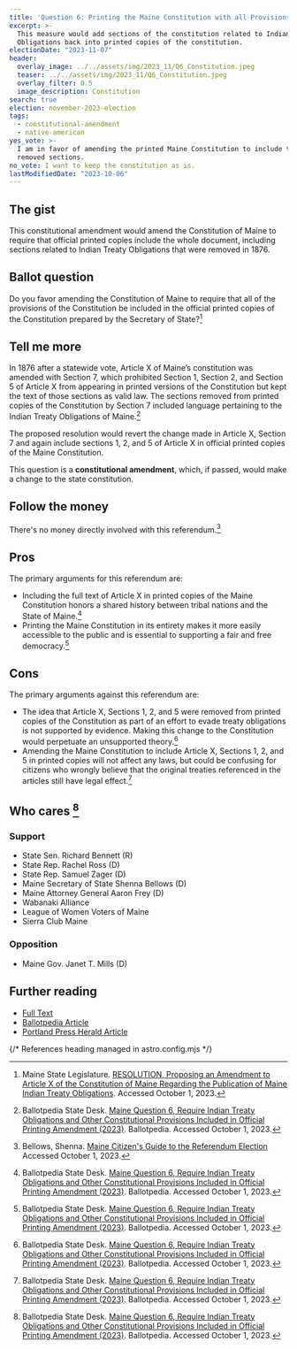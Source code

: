 ```yaml
---
title: 'Question 6: Printing the Maine Constitution with all Provisions'
excerpt: >-
  This measure would add sections of the constitution related to Indian Treaty
  Obligations back into printed copies of the constitution.
electionDate: "2023-11-07"
header:
  overlay_image: ../../assets/img/2023_11/Q6_Constitution.jpeg
  teaser: ../../assets/img/2023_11/Q6_Constitution.jpeg
  overlay_filter: 0.5
  image_description: Constitution
search: true
election: november-2023-election
tags:
  - constitutional-amendment
  - native-american
yes_vote: >-
  I am in favor of amending the printed Maine Constitution to include the
  removed sections.
no_vote: I want to keep the constitution as is.
lastModifiedDate: "2023-10-06"
---
```


## The gist

This constitutional amendment would amend the Constitution of Maine to require that official printed copies include the whole document, including sections related to Indian Treaty Obligations that were removed in 1876.

## Ballot question

Do you favor amending the Constitution of Maine to require that all of the provisions of the Constitution be included in the official printed copies of the Constitution prepared by the Secretary of State?[^1]

<YesNoTable yesContent={frontmatter.yes_vote} noContent={frontmatter.no_vote} />

## Tell me more

In 1876 after a statewide vote, Article X of Maine’s constitution was amended with Section 7, which prohibited Section 1, Section 2, and Section 5 of Article X from appearing in printed versions of the Constitution but kept the text of those sections as valid law. The sections removed from printed copies of the Constitution by Section 7 included language pertaining to the Indian Treaty Obligations of Maine.[^2]

The proposed resolution would revert the change made in Article X, Section 7 and again include sections 1, 2, and 5 of Article X in official printed copies of the Maine Constitution.

This question is a **constitutional amendment**, which, if passed, would make a change to the state constitution.

## Follow the money

There's no money directly involved with this referendum.[^3]

## Pros

The primary arguments for this referendum are:

- Including the full text of Article X in printed copies of the Maine Constitution honors a shared history between tribal nations and the State of Maine.[^2]
- Printing the Maine Constitution in its entirety makes it more easily accessible to the public and is essential to supporting a fair and free democracy.[^2]

## Cons

The primary arguments against this referendum are:

- The idea that Article X, Sections 1, 2, and 5 were removed from printed copies of the Constitution as part of an effort to evade treaty obligations is not supported by evidence. Making this change to the Constitution would perpetuate an unsupported theory.[^2]
- Amending the Maine Constitution to include Article X, Sections 1, 2, and 5 in printed copies will not affect any laws, but could be confusing for citizens who wrongly believe that the original treaties referenced in the articles still have legal effect.[^2]

## Who cares [^2]

### Support

- State Sen. Richard Bennett (R)
- State Rep. Rachel Ross (D)
- State Rep. Samuel Zager (D)
- Maine Secretary of State Shenna Bellows (D)
- Maine Attorney General Aaron Frey (D)
- Wabanaki Alliance
- League of Women Voters of Maine
- Sierra Club Maine

### Opposition

- Maine Gov. Janet T. Mills (D)

## Further reading

- [Full Text](https://legislature.maine.gov/bills/getPDF.asp?paper=HP0048&item=1&snum=131)<br />
- [Ballotpedia Article](<https://ballotpedia.org/Maine_Question_6,_Require_Indian_Treaty_Obligations_and_Other_Constitutional_Provisions_Included_in_Official_Printing_Amendment_(2023)>)<br />
- [Portland Press Herald Article](https://www.pressherald.com/2023/10/06/questions-5-through-8-what-you-need-to-know-about-the-proposed-constitutional-amendments/)

{/* References heading managed in astro.config.mjs */}
[^1]: Maine State Legislature. [RESOLUTION, Proposing an Amendment to Article X of the Constitution of Maine Regarding the Publication of Maine Indian Treaty Obligations](https://legislature.maine.gov/bills/getPDF.asp?paper=HP0048&item=1&snum=131). Accessed October 1, 2023.
[^2]: Ballotpedia State Desk. [Maine Question 6, Require Indian Treaty Obligations and Other Constitutional Provisions Included in Official Printing Amendment (2023)](https://ballotpedia.org/Maine_Question_6,_Require_Indian_Treaty_Obligations_and_Other_Constitutional_Provisions_Included_in_Official_Printing_Amendment_(2023)). Ballotpedia. Accessed October 1, 2023.
[^3]: Bellows, Shenna. [Maine Citizen's Guide to the Referendum Election](https://www.maine.gov/sos/cec/elec/upcoming/pdf/citizensguide23.pdf) Accessed October 1, 2023.
[^4]: Ohm, Rachel. [Questions 5 through 8: What you need to know about the proposed constitutional amendments](https://www.pressherald.com/2023/10/06/questions-5-through-8-what-you-need-to-know-about-the-proposed-constitutional-amendments/). Portland Press Herald. Accessed October 6, 2023.
